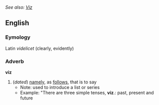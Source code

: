 ''See also: [[Viz]]''
==English==
===Eymology===
Latin ''videlicet'' (clearly, evidently)
===Adverb===
{{wikipedia}}
'''viz'''
#(''dated'') [[namely]], as [[follows]], that is to say
#*Note: used to introduce a list or series
#*Example: "There are three simple tenses, '''viz'''.: past, present and future